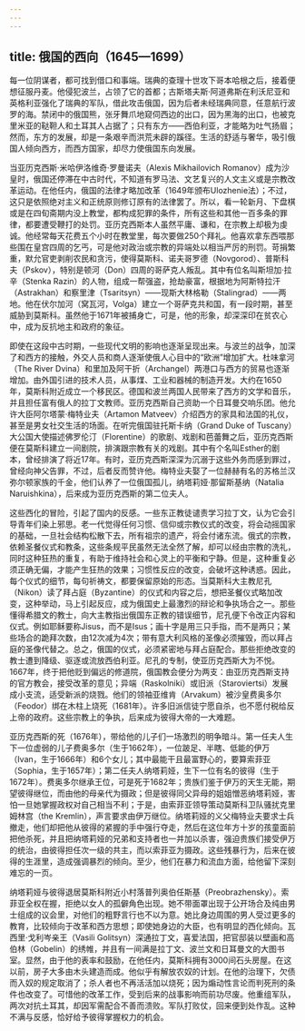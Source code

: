 ```yaml
---
---
---
```

title: 俄国的西向（1645—1699）
---




每一位阴谋者，都可找到借口和事端。瑞典的查理十世攻下哥本哈根之后，接着便想征服丹麦。他侵犯波兰，占领了它的首都；古斯塔夫斯·阿道弗斯在利沃尼亚和英格利亚强化了瑞典的军队，借此攻击俄国，因为后者未经瑞典同意，任意航行波罗的海。禁闭中的俄国熊，张牙舞爪地窥伺西边的出口，因为黑海的出口，也被克里米亚的鞑靼人和土耳其人占据了；只有东方——西伯利亚，才能略为吐气扬眉；然而，东方的发展，却是一条艰辛而洪荒未辟的蹊径。生活的舒适与奢华，吸引俄国人倾向西方，而西方国家，却尽力使俄国东向发展。

当亚历克西斯·米哈伊洛维奇·罗曼诺夫（Alexis Mikhailovich Romanov）成为沙皇时，俄国还停滞在中古时代，不知道有罗马法、文艺复兴的人文主义或是宗教改革运动。在他任内，俄国的法律才略加改革（1649年颁布Ulozhenie法）；不过，这只是依照绝对主义和正统原则修订原有的法律罢了。所以，看一轮新月、下盘棋或是在四旬斋期内没上教堂，都构成犯罪的条件，所有这些和其他一百多条的罪律，都要遭受鞭打的处罚。亚历克西斯本人虽然平庸、谦和，在宗教上却极为虔诚。他经常每天花费五个小时在教堂里，每次要做250个拜礼。他喜欢拿东西喂那些围在皇宫四周的乞丐，可是他对政治或宗教的异端处以相当严厉的刑罚。苛捐繁重，默允官吏剥削农民和贪污，使得莫斯科、诺夫哥罗德（Novgorod）、普斯科夫（Pskov），特别是顿河（Don）四周的哥萨克人叛乱。其中有位名叫斯坦加·拉辛（Stenka Razin）的人物，组成一帮强盗，抢劫豪富，根据地为阿斯特拉汗（Astrakhan）和察里津（Tsaritsyn）——现斯大林格勒（Stalingrad）——两地。他在伏尔加河（窝瓦河，Volga）建立一个哥萨克共和国，有一段时期，甚至威胁到莫斯科。虽然他于1671年被捕身亡，可是，他的形象，却深深印在贫农心中，成为反抗地主和政府的象征。

即使在这段中古时期，一些现代文明的影响也逐渐呈现出来。与波兰的战争，加深了和西方的接触，外交人员和商人逐渐使俄人心目中的“欧洲”增加扩大。杜味拿河（The River Dvina）和里加及阿干折（Archangel）两港口与西方的贸易也逐渐增加。由外国引进的技术人员，从事煤、工业和器械的制造开发。大约在1650年，莫斯科附近成立一个移民区。德国和波兰两国人民带来了西方的文学和音乐，并且担任富有俄人的拉丁文教师。亚历克西斯自己资助一个日耳曼交响乐团。他允许大臣阿尔塔蒙·梅特业夫（Artamon Matveev）介绍西方的家具和法国的礼仪，甚至是男女社交生活的场面。在听完俄国驻托斯卡纳（Grand Duke of Tuscany）大公国大使描述佛罗伦汀（Florentine）的歌剧、戏剧和芭蕾舞之后，亚历克西斯便在莫斯科建立一间剧院，排演跟宗教有关的戏剧。其中有个名叫Esther的剧本，曾经排演了将近17年。有时，亚历克西斯深深为沉溺于这些外务而感到罪过，曾经向神父告罪，不过，后者反而赞许他。梅特业夫娶了一位赫赫有名的苏格兰汉弥尔顿家族的千金，他们认养了一位俄国孤儿，纳塔莉娅·那留斯基纳（Natalia Naruishkina），后来成为亚历克西斯的第二位夫人。

这些西化的冒险，引起了国内的反感。一些东正教徒谴责学习拉丁文，认为它会引导青年们染上邪思。老一代觉得任何习惯、信仰或宗教仪式的改变，将会动摇国家的基础，一旦社会结构松散下去，所有祖宗的遗产，将会付诸东流。俄式的宗教，依赖圣餐仪式和教条，这些条规平民虽然无法全然了解，却可以经由宗教的洗礼，同时这种狂热的重复，有助于维持社会和心灵上的平衡和宁静。但是，这种重复必须正确无偏，才能产生狂热的效果；习惯性反应的改变，会破坏这种诱惑。因此，每个仪式的细节，每句祈祷文，都要保留原始的形态。当莫斯科大主教尼孔（Nikon）读了拜占庭（Byzantine）的仪式和内容之后，想把圣餐仪式略加改变，这种举动，马上引起反应，成为俄国史上最激烈的辩论和争执场合之一。那些懂得希腊文的教士，向大主教指出俄国东正教的错误细节，尼孔便下令改正内容和仪式。例如耶稣要称Jisus，而不是Isus；画十字是用三只手指，而不是两只；某些场合的跪拜次数，由12次减为4次；带有意大利风格的圣像必须摧毁，而以拜占庭的圣像代替之。总之，俄国的仪式，必须紧密地与拜占庭配合。那些拒绝改变的教士遭到降级、驱逐或流放西伯利亚。尼孔的专制，使亚历克西斯大为不悦。1667年，终于把他贬到偏远的修道院，俄国教会便分为两支：由亚历克西斯支持的官方教会，接受改革的意见；异端（Raskolniki）或旧派（Staroviertsi）发展成小支流，适受新派的烧戮。他们的领袖亚维肯（Arvakum）被沙皇费奥多尔（Feodor）绑在木柱上烧死（1681年）。许多旧派信徒宁愿自杀，也不愿付税给反上帝的政府。这些宗教上的争执，后来成为彼得大帝的一大难题。

亚历克西斯的死（1676年），带给他的儿子们一场激烈的明争暗斗。第一任夫人生下一位虚弱的儿子费奥多尔（生于1662年），一位跛足、半瞎、低能的伊万（Ivan，生于1666年）和6个女儿；其中最能干且最富野心的，要算索菲亚（Sophia，生于1657年）；第二任夫人纳塔莉娅，生下一位有名的彼得（生于1672年）。费奥多尔继承王位，可是死于1682年；贵族们鉴于伊万的天生无能，期望彼得继位，而由他的母亲代为摄政；但是彼得同父异母的姐姐憎恶纳塔莉娅，害怕一旦她掌握政权对自己相当不利；于是，由索菲亚领导策动莫斯科卫队骚扰克里姆林宫（the Kremlin），声言要求由伊万继位。纳塔莉娅的义父梅特业夫要求士兵撤走，他们却把他从彼得的紧握的手中强行夺走，然后在这位年方十岁的孩童面前把他杀死，并且把纳塔莉娅的兄弟和支持者也一并加以杀害，强迫贵族们接受伊万的统治，由彼得担任次一级的共主，而以索菲亚为摄政。这些残暴行为，后来在彼得的生涯里，造成强调暴烈的倾向。至少，他们在暴力和流血方面，给他留下深刻难忘的一页。

纳塔莉娅与彼得退居莫斯科附近小村落普列奥伯任斯基（Preobrazhensky）。索菲亚全权在握，拒绝以女人的孤僻角色出现。她不带面罩出现于公开场合及纯由男士组成的议会里，对他们的粗野言行也不以为意。她比身边周围的男人受过更多的教育，比较倾向于改革和西方思想；即使她身边的大臣，也有明显的西化倾向。瓦西里·戈利岑亲王（Vasili Golitsyn）深通拉丁文，喜爱法国，把官邸装以壁画和高伯林（Gobelin）的绣帷，并且有一间满是拉丁文、波兰文和日耳曼文的大图书室。显然，由于他的表率和鼓励，在他任内，莫斯科拥有3000间石头房屋。在这以前，房子大多由木头建造而成。他似乎有解放农奴的计划。在他的治理下，欠债而入奴的规定取消了；杀人者也不再活活加以烧死；因为煽动性言论而判死刑的条件也改变了。可惜他的改革工作，受到后来的战事影响而前功尽废。他重组军队，两次对抗土耳其，却因军需配合不善而溃败。军队打败仗，回来便到处作乱。这种不满与反感，恰好给予彼得掌握权力的机会。